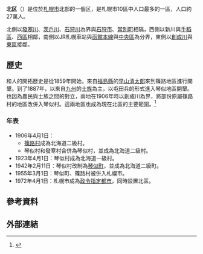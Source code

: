 {{日本區
| 自治體名 = 北區
| 圖像=[[File:131103_Seikatei_Sapporo_Hokkaido_Japan01s3.jpg|240px]]
| 圖像說明=[[清華亭|清華亭]]
| 區章 = [[File:Emblem_of_Kita,_Sapporo,_Hokkaido.gif|100px]]
| 區長 = [[加藤敏彥|加藤敏彥]]
| 日文原名 = 北区
| 平假名 = きたく
| 羅馬字拼音 = Kita-ku
| 都道府縣 = 北海道
| 市 = 札幌市
| 支廳 = 石狩
| 編號 = 01102-9
| 面積 = 63.48
| 邊界未定 = 
| 人口 = 275,629 
| 人口密度 = 
| 統計時間 = 2008年6月1日
| 自治體=札幌市（[[中央區_(札幌市)|中央区]]、[[東區_(札幌市)|東区]]、[[西区_(札幌市)|西区]]、[[手稻區|手稻區]]）、[[石狩市|石狩市]]、[[當別町|當別町]]
| 樹 = 
| 花 = 
| 鳥 = 
| 其他象徵物 = 
| 其他象徵 = 
| 郵遞區號 = 001-8612
| 所在地 = 北区北24条西6丁目1番1号<br>[[File:KitaKuyakusho2004-10b.jpg|250px]]
| 電話號碼 = 11-757-2400
| 外部連結 =http://www.city.sapporo.jp/kitaku/
| 經度 = 
| 緯度 = 
| 地圖 = Location of Kita ward Sapporo city Hokkaido Japan.svg
| 註記=人口：[http://www.city.sapporo.jp/toukei/jinko/jinko.html 札幌市官方網頁]
}}
'''北区'''（{{jpn|j=北区|hg=きたく|rm=Kita ku|f=y}}）是位於[[札幌市|札幌市]]北部的一個区，是札幌市10區中人口最多的一區，人口約27萬人。

北側以[[發寒川|發寒川]]、[[茨戶川|茨戶川]]、[[石狩川|石狩川]]為界與[[石狩市|石狩市]]、[[當別町|當別町]]相隔，西側以新川與[[手稻區|手稻區]]、[[西區_(札幌市)|西區]]相鄰，南側以JR札幌車站與[[函館本線|函館本線]]與[[中央區_(札幌市)|中央區]]為分界，東側以[[創成川|創成川]]與[[東區_(札幌市)|東區]]接鄰。

==歷史==
和人的開拓歷史是從1859年開始，來自[[福島縣|福島縣]]的[[早山清太郎|早山清太郎]]來到篠路地區進行開墾。到了1887年，以來自[[九州_(日本)|九州]]的[[士族|士族]]為主，以屯田兵的形式進入琴似地區開墾。也因為農民與士族之間的對立，兩地在1906年時以創成川為界，將部份原屬篠路村的地區改併入琴似村。這兩地區也成為現在北區的主要範圍。<ref>{{Cite web| url=http://www.city.sapporo.jp/kitaku/syoukai/rekishi/index.html| title=歴史與文化-概要| publisher=札幌市北區公所| accessdate=2008年6月9日| language=ja| archive-date=2008年6月17日| archive-url=https://web.archive.org/web/20080617190502/http://www.city.sapporo.jp/kitaku/syoukai/rekishi/index.html| dead-url=no}}</ref>

===年表===
* 1906年4月1日：
** [[篠路村|篠路村]]成為北海道二級村。 
** 琴似村和發寒村合併為琴似村，並成為北海道二級村。
* 1923年4月1日：琴似村成為北海道一級村。
* 1942年2月11日：琴似村改制為[[琴似町|琴似町]]，並成為北海道二級町。
* 1955年3月1日：琴似町、篠路村被併入札幌市。
* 1972年4月1日：札幌市成為[[政令指定都市|政令指定都市]]，同時設置北區。

==參考資料==
{{reflist}}

==外部連結==
{{Commonscat|Kita-ku, Sapporo}}

{{石狩支廳}}
{{Authority control}}